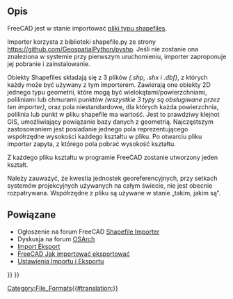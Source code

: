 <languages/>

{{Docnav/pl
|[[Arch_3DS/pl|3DS]]
|
|[[BIM_Workbench/pl|środowisko pracy BIM]]
|IconL=
|IconR=
|IconC=Workbench_BIM.svg
}}

{{TOCright}}

<span id="Description"></span>
==Opis==

FreeCAD jest w stanie importować [https://en.wikipedia.org/wiki/Shapefile pliki typu shapefiles].

Importer korzysta z biblioteki shapefile.py ze strony https://github.com/GeospatialPython/pyshp. Jeśli nie zostanie ona znaleziona w systemie przy pierwszym uruchomieniu, importer zaproponuje jej pobranie i zainstalowanie.

Obiekty Shapefiles składają się z 3 plików ''(.shp, .shx i .dbf)'', z których każdy może być używany z tym importerem. Zawierają one obiekty 2D jednego typu geometrii, które mogą być wielokątami/powierzchniami, poliliniami lub chmurami punktów ''(wszystkie 3 typy są obsługiwane przez ten importer)'', oraz pola niestandardowe, dla których każda powierzchnia, polilinia lub punkt w pliku shapefile ma wartość. Jest to prawdziwy klejnot GIS, umożliwiający powiązanie bazy danych z geometrią. Najczęstszym zastosowaniem jest posiadanie jednego pola reprezentującego współrzędne wysokości każdego kształtu w pliku. Po otwarciu pliku importer zapyta, z którego pola pobrać wysokość kształtu.

Z każdego pliku kształtu w programie FreeCAD zostanie utworzony jeden kształt.

Należy zauważyć, że kwestia jednostek georeferencyjnych, przy setkach systemów projekcyjnych używanych na całym świecie, nie jest obecnie rozpatrywana. Współrzędne z pliku są używane w stanie „takim, jakim są”.

<span id="Related"></span>
==Powiązane==

* Ogłoszenie na forum FreeCAD [https://forum.freecadweb.org/viewtopic.php?f=9&t=46150 Shapefile Importer]
* Dyskusja na forum [https://community.osarch.org/discussion/comment/578#Comment_578 OSArch]
* [[Import_Export/pl|Import Eksport]]
* [[FreeCAD_Howto_Import_Export|FreeCAD Jak importować eksportować]]
* [[Import_Export_Preferences/pl|Ustawienia Importu i Eksportu]]


{{Docnav/pl
|[[Arch_3DS/pl|3DS]]
|
|[[BIM_Workbench/pl|środowisko pracy BIM]]
|IconL=
|IconR=
|IconC=Workbench_BIM.svg
}}

{{BIM_Tools_navi{{#translation:}}}}
{{Userdocnavi{{#translation:}}}}
[[Category:File_Formats{{#translation:}}]]